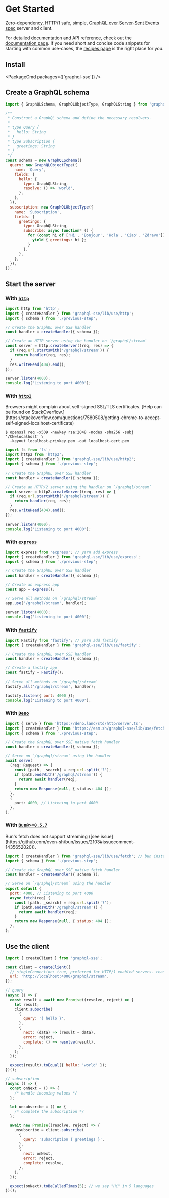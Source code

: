 
# Get Started

Zero-dependency, HTTP/1 safe, simple, [GraphQL over Server-Sent Events spec](https://github.com/enisdenjo/graphql-sse/blob/master/PROTOCOL.md) server and client.

For detailed documentation and API reference, check out the [documentation page](/docs). If you need short and concise code snippets for starting with common use-cases, the [recipes page](/recipes) is the right place for you.

## Install

<PackageCmd packages={['graphql-sse']} />

## Create a GraphQL schema

```js
import { GraphQLSchema, GraphQLObjectType, GraphQLString } from 'graphql';

/**
 * Construct a GraphQL schema and define the necessary resolvers.
 *
 * type Query {
 *   hello: String
 * }
 * type Subscription {
 *   greetings: String
 * }
 */
const schema = new GraphQLSchema({
  query: new GraphQLObjectType({
    name: 'Query',
    fields: {
      hello: {
        type: GraphQLString,
        resolve: () => 'world',
      },
    },
  }),
  subscription: new GraphQLObjectType({
    name: 'Subscription',
    fields: {
      greetings: {
        type: GraphQLString,
        subscribe: async function* () {
          for (const hi of ['Hi', 'Bonjour', 'Hola', 'Ciao', 'Zdravo']) {
            yield { greetings: hi };
          }
        },
      },
    },
  }),
});
```

## Start the server

### With [`http`](https://nodejs.org/api/http.html)

```js
import http from 'http';
import { createHandler } from 'graphql-sse/lib/use/http';
import { schema } from './previous-step';

// Create the GraphQL over SSE handler
const handler = createHandler({ schema });

// Create an HTTP server using the handler on `/graphql/stream`
const server = http.createServer((req, res) => {
  if (req.url.startsWith('/graphql/stream')) {
    return handler(req, res);
  }
  res.writeHead(404).end();
});

server.listen(4000);
console.log('Listening to port 4000');
```

### With [`http2`](https://nodejs.org/api/http2.html)

<Callout>
  Browsers might complain about self-signed SSL/TLS certificates. [Help can be
  found on
  StackOverflow.](https://stackoverflow.com/questions/7580508/getting-chrome-to-accept-self-signed-localhost-certificate)
</Callout>

```shell
$ openssl req -x509 -newkey rsa:2048 -nodes -sha256 -subj '/CN=localhost' \
  -keyout localhost-privkey.pem -out localhost-cert.pem
```

```js
import fs from 'fs';
import http2 from 'http2';
import { createHandler } from 'graphql-sse/lib/use/http2';
import { schema } from './previous-step';

// Create the GraphQL over SSE handler
const handler = createHandler({ schema });

// Create an HTTP/2 server using the handler on `/graphql/stream`
const server = http2.createServer((req, res) => {
  if (req.url.startsWith('/graphql/stream')) {
    return handler(req, res);
  }
  res.writeHead(404).end();
});

server.listen(4000);
console.log('Listening to port 4000');
```

### With [`express`](https://expressjs.com)

```js
import express from 'express'; // yarn add express
import { createHandler } from 'graphql-sse/lib/use/express';
import { schema } from './previous-step';

// Create the GraphQL over SSE handler
const handler = createHandler({ schema });

// Create an express app
const app = express();

// Serve all methods on `/graphql/stream`
app.use('/graphql/stream', handler);

server.listen(4000);
console.log('Listening to port 4000');
```

### With [`fastify`](https://www.fastify.io)

```js
import Fastify from 'fastify'; // yarn add fastify
import { createHandler } from 'graphql-sse/lib/use/fastify';

// Create the GraphQL over SSE handler
const handler = createHandler({ schema });

// Create a fastify app
const fastify = Fastify();

// Serve all methods on `/graphql/stream`
fastify.all('/graphql/stream', handler);

fastify.listen({ port: 4000 });
console.log('Listening to port 4000');
```

### With [`Deno`](https://deno.land/)

```ts
import { serve } from 'https://deno.land/std/http/server.ts';
import { createHandler } from 'https://esm.sh/graphql-sse/lib/use/fetch';
import { schema } from './previous-step';

// Create the GraphQL over SSE native fetch handler
const handler = createHandler({ schema });

// Serve on `/graphql/stream` using the handler
await serve(
  (req: Request) => {
    const [path, _search] = req.url.split('?');
    if (path.endsWith('/graphql/stream')) {
      return await handler(req);
    }
    return new Response(null, { status: 404 });
  },
  {
    port: 4000, // Listening to port 4000
  },
);
```

### With [`Bun@>=0.5.7`](https://bun.sh/)

<Callout>
  Bun's fetch does not support streaming ([see
  issue](https://github.com/oven-sh/bun/issues/2103#issuecomment-1435652020)).
</Callout>

```js
import { createHandler } from 'graphql-sse/lib/use/fetch'; // bun install graphql-sse
import { schema } from './previous-step';

// Create the GraphQL over SSE native fetch handler
const handler = createHandler({ schema });

// Serve on `/graphql/stream` using the handler
export default {
  port: 4000, // Listening to port 4000
  async fetch(req) {
    const [path, _search] = req.url.split('?');
    if (path.endsWith('/graphql/stream')) {
      return await handler(req);
    }
    return new Response(null, { status: 404 });
  },
};
```

## Use the client

```js
import { createClient } from 'graphql-sse';

const client = createClient({
  // singleConnection: true, preferred for HTTP/1 enabled servers. read more below
  url: 'http://localhost:4000/graphql/stream',
});

// query
(async () => {
  const result = await new Promise((resolve, reject) => {
    let result;
    client.subscribe(
      {
        query: '{ hello }',
      },
      {
        next: (data) => (result = data),
        error: reject,
        complete: () => resolve(result),
      },
    );
  });

  expect(result).toEqual({ hello: 'world' });
})();

// subscription
(async () => {
  const onNext = () => {
    /* handle incoming values */
  };

  let unsubscribe = () => {
    /* complete the subscription */
  };

  await new Promise((resolve, reject) => {
    unsubscribe = client.subscribe(
      {
        query: 'subscription { greetings }',
      },
      {
        next: onNext,
        error: reject,
        complete: resolve,
      },
    );
  });

  expect(onNext).toBeCalledTimes(5); // we say "Hi" in 5 languages
})();
```
